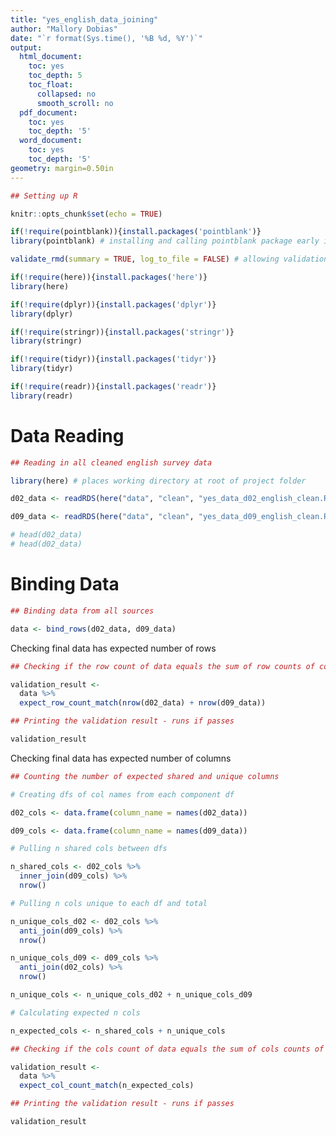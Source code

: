 ```yaml
---
title: "yes_english_data_joining"
author: "Mallory Dobias"
date: "`r format(Sys.time(), '%B %d, %Y')`"
output:
  html_document:
    toc: yes
    toc_depth: 5
    toc_float:
      collapsed: no
      smooth_scroll: no
  pdf_document:
    toc: yes
    toc_depth: '5'
  word_document:
    toc: yes
    toc_depth: '5'
geometry: margin=0.50in
---
```


```r

## Setting up R

knitr::opts_chunk$set(echo = TRUE)

if(!require(pointblank)){install.packages('pointblank')}
library(pointblank) # installing and calling pointblank package early in Markdown

validate_rmd(summary = TRUE, log_to_file = FALSE) # allowing validation from pointblank package within Markdown

```

```r

if(!require(here)){install.packages('here')}
library(here)

if(!require(dplyr)){install.packages('dplyr')}
library(dplyr)

if(!require(stringr)){install.packages('stringr')}
library(stringr)

if(!require(tidyr)){install.packages('tidyr')}
library(tidyr)

if(!require(readr)){install.packages('readr')}
library(readr)

```

# Data Reading

```r

## Reading in all cleaned english survey data

library(here) # places working directory at root of project folder

d02_data <- readRDS(here("data", "clean", "yes_data_d02_english_clean.Rds")) # directing to data from project folder root

d09_data <- readRDS(here("data", "clean", "yes_data_d09_english_clean.Rds")) # directing to data from project folder root

# head(d02_data)
# head(d02_data)

```

# Binding Data

```r

## Binding data from all sources

data <- bind_rows(d02_data, d09_data)

```

Checking final data has expected number of rows

```r

## Checking if the row count of data equals the sum of row counts of component dfs

validation_result <- 
  data %>%
  expect_row_count_match(nrow(d02_data) + nrow(d09_data))

## Printing the validation result - runs if passes

validation_result

```

Checking final data has expected number of columns

```r

## Counting the number of expected shared and unique columns

# Creating dfs of col names from each component df

d02_cols <- data.frame(column_name = names(d02_data))

d09_cols <- data.frame(column_name = names(d09_data))

# Pulling n shared cols between dfs

n_shared_cols <- d02_cols %>%
  inner_join(d09_cols) %>%
  nrow()

# Pulling n cols unique to each df and total

n_unique_cols_d02 <- d02_cols %>%
  anti_join(d09_cols) %>%
  nrow()

n_unique_cols_d09 <- d09_cols %>%
  anti_join(d02_cols) %>%
  nrow()

n_unique_cols <- n_unique_cols_d02 + n_unique_cols_d09

```

```r

# Calculating expected n cols

n_expected_cols <- n_shared_cols + n_unique_cols

```

```r

## Checking if the cols count of data equals the sum of cols counts of component dfs

validation_result <- 
  data %>%
  expect_col_count_match(n_expected_cols)

## Printing the validation result - runs if passes

validation_result

```
